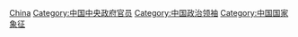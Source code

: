 [[Category:亚洲各国国家元首|China]]
[[Category:中国中央政府官员|Category:中国中央政府官员]]
[[Category:中国政治领袖|Category:中国政治领袖]]
[[Category:中国国家象征|Category:中国国家象征]]